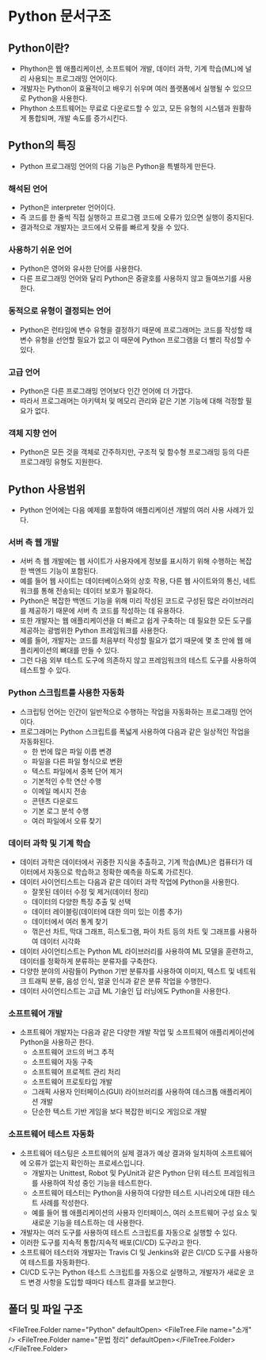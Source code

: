 
# Python 문서구조

## Python이란?

- Phython은 웹 애플리케이션, 소프트웨어 개발, 데이터 과학, 기계 학습(ML)에 널리 사용되는 프로그래밍 언어이다.
- 개발자는 Python이 효율적이고 배우기 쉬우며 여러 플랫폼에서 실행될 수 있으므로 Python을 사용한다.
- Phython 소프트웨어는 무료로 다운로드할 수 있고, 모든 유형의 시스템과 원활하게 통합되며, 개발 속도를 증가시킨다.

## Python의 특징

- Python 프로그래밍 언어의 다음 기능은 Python을 특별하게 만든다.

### 해석된 언어

- Python은 interpreter 언어이다.
- 즉 코드를 한 줄씩 직접 실행하고 프로그램 코드에 오류가 있으면 실행이 중지된다.
- 결과적으로 개발자는 코드에서 오류를 빠르게 찾을 수 있다.

### 사용하기 쉬운 언어

- Python은 영어와 유사한 단어를 사용한다.
- 다른 프로그래밍 언어와 달리 Python은 중괄호를 사용하지 않고 들여쓰기를 사용한다.

### 동적으로 유형이 결정되는 언어

- Python은 런타임에 변수 유형을 결정하기 때문에 프로그래머는 코드를 작성할 때 변수 유형을 선언할 필요가 없고 이 때문에 Python 프로그램을 더 빨리 작성할 수 있다.

### 고급 언어

- Python은 다른 프로그래밍 언어보다 인간 언어에 더 가깝다.
- 따라서 프로그래머는 아키텍처 및 메모리 관리와 같은 기본 기능에 대해 걱정할 필요가 없다.

### 객체 지향 언어

- Python은 모든 것을 객체로 간주하지만, 구조적 및 함수형 프로그래밍 등의 다른 프로그래밍 유형도 지원한다.

## Python 사용범위

- Python 언어에는 다음 예제를 포함하여 애플리케이션 개발의 여러 사용 사례가 있다.

### 서버 측 웹 개발

- 서버 측 웹 개발에는 웹 사이트가 사용자에게 정보를 표시하기 위해 수행하는 복잡한 백엔드 기능이 포함된다.
- 예를 들어 웹 사이트는 데이터베이스와의 상호 작용, 다른 웹 사이트와의 통신, 네트워크를 통해 전송되는 데이터 보호가 필요하다.
- Python은 복잡한 백엔드 기능을 위해 미리 작성된 코드로 구성된 많은 라이브러리를 제공하기 때문에 서버 측 코드를 작성하는 데 유용하다.
- 또한 개발자는 웹 애플리케이션을 더 빠르고 쉽게 구축하는 데 필요한 모든 도구를 제공하는 광범위한 Python 프레임워크를 사용한다.
- 예를 들어, 개발자는 코드를 처음부터 작성할 필요가 없기 때문에 몇 초 만에 웹 애플리케이션의 뼈대를 만들 수 있다.
- 그런 다음 외부 테스트 도구에 의존하지 않고 프레임워크의 테스트 도구를 사용하여 테스트할 수 있다.

### Python 스크립트를 사용한 자동화

- 스크립팅 언어는 인간이 일반적으로 수행하는 작업을 자동화하는 프로그래밍 언어이다.
- 프로그래머는 Python 스크립트를 폭넓게 사용하여 다음과 같은 일상적인 작업을 자동화된다.
  - 한 번에 많은 파일 이름 변경
  - 파일을 다른 파일 형식으로 변환
  - 텍스트 파일에서 중복 단어 제거
  - 기본적인 수학 연산 수행
  - 이메일 메시지 전송
  - 콘텐츠 다운로드
  - 기본 로그 분석 수행
  - 여러 파일에서 오류 찾기

### 데이터 과학 및 기계 학습

- 데이터 과학은 데이터에서 귀중한 지식을 추출하고, 기계 학습(ML)은 컴퓨터가 데이터에서 자동으로 학습하고 정확한 예측을 하도록 가르친다.
- 데이터 사이언티스트는 다음과 같은 데이터 과학 작업에 Python을 사용한다.
  - 잘못된 데이터 수정 및 제거(데이터 정리)
  - 데이터의 다양한 특징 추출 및 선택
  - 데이터 레이블링(데이터에 대한 의미 있는 이름 추가)
  - 데이터에서 여러 통계 찾기
  - 꺾은선 차트, 막대 그래프, 히스토그램, 파이 차트 등의 차트 및 그래프를 사용하여 데이터 시각화
- 데이터 사이언티스트는 Python ML 라이브러리를 사용하여 ML 모델을 훈련하고, 데이터를 정확하게 분류하는 분류자를 구축한다.
- 다양한 분야의 사람들이 Python 기반 분류자를 사용하여 이미지, 텍스트 및 네트워크 트래픽 분류, 음성 인식, 얼굴 인식과 같은 분류 작업을 수행한다.
- 데이터 사이언티스트는 고급 ML 기술인 딥 러닝에도 Python을 사용한다.

### 소프트웨어 개발

- 소프트웨어 개발자는 다음과 같은 다양한 개발 작업 및 소프트웨어 애플리케이션에 Python을 사용하곤 한다.
  - 소프트웨어 코드의 버그 추적
  - 소프트웨어 자동 구축
  - 소프트웨어 프로젝트 관리 처리
  - 소프트웨어 프로토타입 개발
  - 그래픽 사용자 인터페이스(GUI) 라이브러리를 사용하여 데스크톱 애플리케이션 개발
  - 단순한 텍스트 기반 게임을 보다 복잡한 비디오 게임으로 개발

### 소프트웨어 테스트 자동화

- 소프트웨어 테스팅은 소프트웨어의 실제 결과가 예상 결과와 일치하여 소프트웨어에 오류가 없는지 확인하는 프로세스입니다.
  - 개발자는 Unittest, Robot 및 PyUnit과 같은 Python 단위 테스트 프레임워크를 사용하여 작성 중인 기능을 테스트한다.
  - 소프트웨어 테스터는 Python을 사용하여 다양한 테스트 시나리오에 대한 테스트 사례를 작성한다.
  - 예를 들어 웹 애플리케이션의 사용자 인터페이스, 여러 소프트웨어 구성 요소 및 새로운 기능을 테스트하는 데 사용한다.
- 개발자는 여러 도구를 사용하여 테스트 스크립트를 자동으로 실행할 수 있다.
- 이러한 도구를 지속적 통합/지속적 배포(CI/CD) 도구라고 한다.
- 소프트웨어 테스터와 개발자는 Travis CI 및 Jenkins와 같은 CI/CD 도구를 사용하여 테스트를 자동화한다.
- CI/CD 도구는 Python 테스트 스크립트를 자동으로 실행하고, 개발자가 새로운 코드 변경 사항을 도입할 때마다 테스트 결과를 보고한다.

## 폴더 및 파일 구조

<FileTree.Folder name="Python" defaultOpen>
  <FileTree.File name="소개" />
  <FileTree.Folder name="문법 정리" defaultOpen></FileTree.Folder>
</FileTree.Folder>
